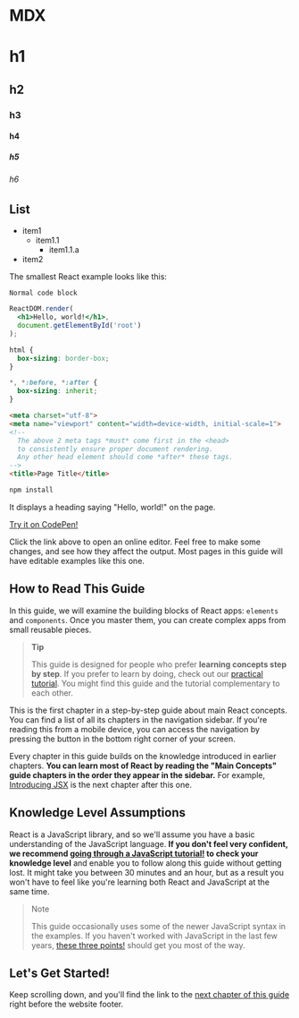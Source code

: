 # MDX

# h1
## h2
### h3
#### h4
##### h5
###### h6

## List
- item1
  - item1.1
    - item1.1.a
- item2


The smallest React example looks like this:

~~~
Normal code block
~~~

~~~jsx file=index.js
ReactDOM.render(
  <h1>Hello, world!</h1>,
  document.getElementById('root')
);
~~~

~~~css
html {
  box-sizing: border-box;
}

*, *:before, *:after {
  box-sizing: inherit;
}
~~~


~~~html
<meta charset="utf-8">
<meta name="viewport" content="width=device-width, initial-scale=1">
<!--
  The above 2 meta tags *must* come first in the <head>
  to consistently ensure proper document rendering.
  Any other head element should come *after* these tags.
-->
<title>Page Title</title>
~~~


~~~sh
npm install
~~~

It displays a heading saying "Hello, world!" on the page.

[Try it on CodePen!](https://reactjs.org/redirect-to-codepen/hello-world)

Click the link above to open an online editor. Feel free to make some changes, and see how they affect the output. Most pages in this guide will have editable examples like this one.

## How to Read This Guide

In this guide, we will examine the building blocks of React apps: `elements` and `components`. Once you master them, you can create complex apps from small reusable pieces.

><b>Tip</b>
>
>This guide is designed for people who prefer **learning concepts step by step**. If you prefer to learn by doing, check out our [practical tutorial](/demo). You might find this guide and the tutorial complementary to each other.

This is the first chapter in a step-by-step guide about main React concepts. You can find a list of all its chapters in the navigation sidebar. If you're reading this from a mobile device, you can access the navigation by pressing the button in the bottom right corner of your screen.

Every chapter in this guide builds on the knowledge introduced in earlier chapters. **You can learn most of React by reading the "Main Concepts" guide chapters in the order they appear in the sidebar.** For example, [Introducing JSX](/docs/introducing-jsx.html) is the next chapter after this one.

## Knowledge Level Assumptions

React is a JavaScript library, and so we'll assume you have a basic understanding of the JavaScript language. **If you don't feel very confident, we recommend [going through a JavaScript tutorial!](https://developer.mozilla.org/en-US/docs/Web/JavaScript/A_re-introduction_to_JavaScript) to check your knowledge level** and enable you to follow along this guide without getting lost. It might take you between 30 minutes and an hour, but as a result you won't have to feel like you're learning both React and JavaScript at the same time.

>Note
>
>This guide occasionally uses some of the newer JavaScript syntax in the examples. If you haven't worked with JavaScript in the last few years, [these three points!](https://gist.github.com/gaearon/683e676101005de0add59e8bb345340c) should get you most of the way.


## Let's Get Started!

Keep scrolling down, and you'll find the link to the [next chapter of this guide](/demo) right before the website footer.
